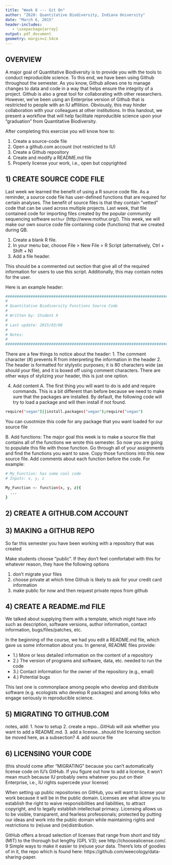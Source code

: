 ```yaml
---
title: "Week 8 --- Git On"
author: "Z620: Quantitative Biodiversity, Indiana University"
date: "March 6, 2015"
header-includes:
   - \usepackage{array}
output: pdf_document
geometry: margin=2.54cm
---
```


## OVERVIEW
A major goal of Quantitative Biodiversity is to provide you with the tools to conduct reproducible science.
To this end, we have been using Github throughout the semester. 
As you know, Github allows one to manage changes to data and code in a way that helps ensure the integrity of a project.
Github is also a great tool for collaborating with other researchers.
However, we've been using an Enterprise version of Github that is resitricted to people with an IU affilition. 
Obviously, this may hinder collaboration with your colleagues at other institutions. 
In this handout, we present a workflow that will help facilitate reproducible science upon your "graduation" from Quantitative Biodiversity.

After completing this exercise you will know how to:

1.  Create a source-code file  
2.  Open a github.com account (not restricted to IU)  
3.  Create a Github repository  
4.  Create and modify a README.md file  
5.  Properly license your work, i.e., open but copyrighted  

## 1) CREATE SOURCE CODE FILE
Last week we learned the benefit of using a R source code file. 
As a reminder, a source code file has user-defined functions that are required for certain analyses.
The benefit of source files is that they contain "vetted" code that can be used across multiple projects. 
Last week, that file contained code for importing files created by the popular community sequencing software `mothur` (http://www.mothur.org/).
This week, we will make our own source code file containing code (functions) that we created during QB.

1. Create a blank R file. 
2. In your menu bar, choose File > New File > R Script (alternatively, Ctrl + Shift + N)  
3. Add a file header.  

This should be a commented out section that give all of the required information for users to use this script.
Additionally, this may contain notes for the user.

Here is an example header:

```sh
################################################################################
#                                                                              #
# Quantitative Biodiversity Functions Source Code                              #
#                                                                              #
# Written by: Student X                                                        #
#                                                                              #
# Last update: 2015/03/06                                                      #
#                                                                              #
# Notes:                                                                       #  
#                                                                              #
################################################################################
```

There are a few things to notice about the header:
1. The comment character (#) prevents R from interpreting the information in the header
2. The header is formatted for stylystic purposes; it is 80 characters wide (as should your file), and it is boxed off using comment characters. 
There are other ways of stylizing your header, this is just one option.

4. Add content
A. The first thing you will want to do is add and require commands.
This is a bit different than before because we need to make sure that the packages are installed.
By default, the following code will try to load a package and will then install if not found.

```sh
require("vegan")||install.packages("vegan");require("vegan")

```
You can cusotmize this code for any package that you want loaded for our source file

B. Add functions:
The major goal this week is to make a source file that contains all of the functions we wrote this semester.
So now you are going to populate this file with those function.
Go through all of your assignments and find the functions you want to save.
Copy those functions into this new source file. 
Add comments about each function before the code.
For example:

```sh
# My_Function: has some cool code
# Inputs: x, y, z

My_Function <- function(x, y, z){
  ...
}

```

## 2) CREATE A GITHUB.COM ACCOUNT


## 3) MAKING a GITHUB REPO
So far this semester you have been working with a repository that was created 

Make students choose "public". If they don't feel comfortabel with this for whatever reason, they have the following options

1) don't migrate your files  
2) choose private at which time Github is likely to ask for your credit card information  
3) make public for now and then request private repos from github

## 4) CREATE A README.md FILE

We talked about supplying them with a template, which might have info such as description, software versions, author information, contact information, bugs/files/patches, etc. 

In the beginning of the course, we had you edit a README.md file, which gave us some information about you.
In general, README files provide:

* 1.) More or less detailed information on the content of a repository
* 2.) The version of programs and software, data, etc. needed to run the code
* 3.) Contact information for the owner of the repository (e.g., email)
* 4.) Potential bugs  

This last one is commonplace among people who develop and distribute software (e.g. ecologists who develop R packages) and among folks who engage seriously in reproducible science.

## 5) MIGRATING TO GITHUB.COM
notes, add:
1. how to setup
2. create a repo...GitHub will ask whether you want to add a README.md.
3. add a license...should the licensing section be moved here, as a subsection?
4. add source file

## 6) LICENSING YOUR CODE 
(this should come after "MIGRATING" because you can't automatically license code on IU's GitHub. If you figure out how to add a license, it won't mean much because IU probably owns whatever you put on their Enterprise, i.e., IU rights supercede your license)

When setting up public repositories on GitHub, you will want to license your work because it will be in the public domain. 
Licenses are what allow you to establish the right to waive responsibilities and liabilities, to attract copyright, and to legally establish intellectual primacy.
Licensing allows us to be visible, transparent, and fearless professionals; protected by putting our ideas and work into the public domain while maintaining rights and restrictions to (re)use and (re)distribution.

GitHub offers a broad selection of licenses that range from short and tidy (MIT) to the thorough but lengthy (GPL V3); see http://choosealicense.com/.
9 Simple ways to make it easier to (re)use your data. There's lots of goodies of in it, the repo which is found here:  https://github.com/weecology/data-sharing-paper.






